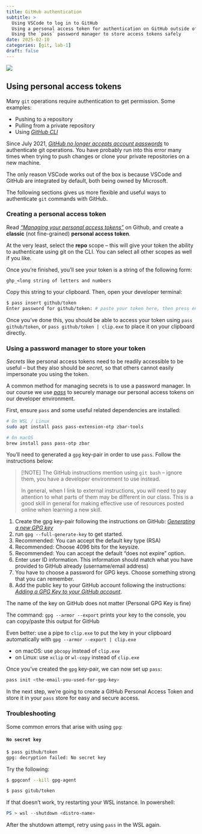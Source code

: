 ```yaml
---
title: GitHub authentication
subtitle: >
  Using VSCode to log in to GitHub
  Using a personal access token for authentication on GitHub outside of VSCode
  Using the `pass` password manager to store access tokens safely
date: 2025-02-10
categories: [git, lab-1]
draft: false
---
```


::: {.column-margin}

![](assets/git-logo.svg)

:::

## Using personal access tokens

Many `git` operations require authentication to get permission. Some
examples:

- Pushing to a repository
- Pulling from a private repository
- Using [*GitHub CLI*](https://cli.github.com/)

Since July 2021, [*GitHub no longer accepts account
passwords*](https://github.blog/2020-12-15-token-authentication-requirements-for-git-operations/#what-you-need-to-do-today)
to authenticate git operations. You have probably run into this error many times when trying to push changes or clone your private repositories on a new machine.

The only reason VSCode works out of the box is because VSCode and GitHub are integrated by default, both being owned by Microsoft.

The following sections gives us more flexible and useful ways to authenticate `git` commands with GitHub.

### Creating a personal access token

Read [*"Managing your personal access tokens"*](https://docs.github.com/en/authentication/keeping-your-account-and-data-secure/managing-your-personal-access-tokens)
on Github, and create a **classic** (not fine-grained) **personal access
token**.

At the very least, select the **repo** scope -- this will give your
token the ability to authenticate using git on the CLI. You can select
all other scopes as well if you like.

Once you're finished, you'll see your token is a string of the following form:

```
ghp_<long string of letters and numbers
```

Copy this string to your clipboard. Then, open your developer terminal:

```bash
$ pass insert github/token
Enter password for github/token: # paste your token here, then press enter
```

Once you've done this, you should be able to access your token using `pass github/token`, or `pass github/token | clip.exe` to place it on your clipboard directly.

### Using a password manager to store your token

*Secrets* like personal access tokens need to be readily accessible to be useful -- but they also should be *secret*, so that others cannot easily impersonate you using the token.

A common method for managing secrets is to use a password manager. In our course we use [*pass*](https://www.passwordstore.org/) to securely manage our personal access tokens on our developer environment.

First, ensure `pass` and some useful related dependencies are installed:

```bash
# On WSL / Linux
sudo apt install pass pass-extension-otp zbar-tools

# On macOS
brew install pass pass-otp zbar
```

You'll need to generated a `gpg` key-pair in order to use `pass`. Follow the instructions below:

> [!NOTE]
> The GitHub instructions mention using `git bash` -- ignore them, you have a developer environment to use instead.
>
> In general, when I link to external instructions, you will need to pay attention to what parts of them may be different
> in our class. This is a good skill in general for making effective use of resources posted online when learning a new skill.

1. Create the gpg key-pair following the instructions on GitHub: [*Generating a new GPG key*](https://docs.github.com/en/authentication/managing-commit-signature-verification/generating-a-new-gpg-key)
1. run `gpg --full-generate-key` to get started.
1. Recommended: You can accept the default key type (RSA)
1. Recommended: Choose 4096 bits for the keysize.
1. Recommended: You can accept the default "does not expire" option.
1. Enter user ID information. This information should match what you have provided to GitHub already (username/email address)
1. You have to choose a password for GPG keys. Choose something strong that you can remember.
1. Add the public key to your GitHub account following the instructions: [*Adding a GPG Key to your GitHub account*](https://docs.github.com/en/authentication/managing-commit-signature-verification/adding-a-gpg-key-to-your-github-account).

The name of the key on GitHub does not matter (Personal GPG Key is fine)

The command: `gpg --armor --export` prints your key to the console, you can copy/paste this output for GitHub

Even better: use a pipe to `clip.exe` to put the key in your clipboard automatically with `gpg --armor --export | clip.exe`

- on macOS: use `pbcopy` instead of `clip.exe`
- on Linux: use `xclip` or `wl-copy` instead of `clip.exe`

Once you've created the `gpg` key-pair, we can now set up `pass`:

```bash
pass init <the-email-you-used-for-gpg-key>
```

In the next step, we're going to create a GitHub Personal Access Token and store it in your `pass` store for easy and secure access.

### Troubleshooting

Some common errors that arise with using `gpg`:

#### `No secret key`

```bash {filename=bash}
$ pass github/token
gpg: decryption failed: No secret key
```

Try the following:

```bash {filename=bash}
$ gpgconf --kill gpg-agent

$ pass gitub/token
```

If that doesn't work, try restarting your WSL instance. In powershell:

```powershell {filename=Powershell}
PS > wsl --shutdown <distro-name>
```

After the shutdown attempt, retry using `pass` in the WSL again.
